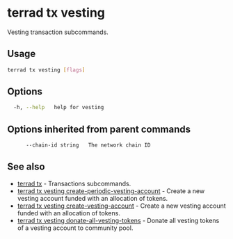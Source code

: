 # terrad tx vesting

Vesting transaction subcommands. 

## Usage

```sh Terrad
terrad tx vesting [flags]
```

## Options

```sh Terrad
  -h, --help   help for vesting
```

## Options inherited from parent commands

```sh Terrad
      --chain-id string   The network chain ID
```

## See also

* [terrad tx](../terrad_tx.mdx)	 - Transactions subcommands.
* [terrad tx vesting create-periodic-vesting-account](./terrad_tx_vesting_create-periodic-vesting-account.mdx)	 - Create a new vesting account funded with an allocation of tokens.
* [terrad tx vesting create-vesting-account](./terrad_tx_vesting_create-vesting-account.mdx)	 - Create a new vesting account funded with an allocation of tokens.
* [terrad tx vesting donate-all-vesting-tokens](./terrad_tx_vesting_donate-all-vesting-tokens.mdx)	 - Donate all vesting tokens of a vesting account to community pool.


